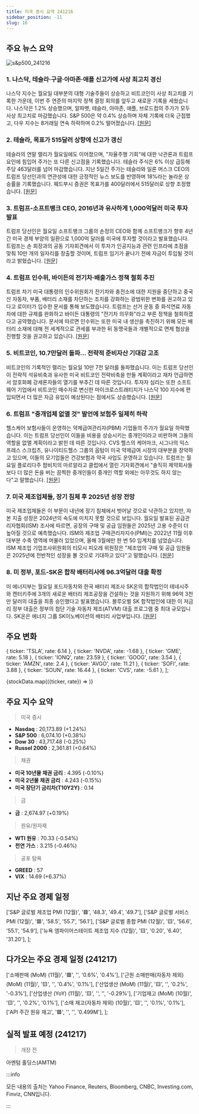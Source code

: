 ```yaml
---
title: 미국 증시 요약 241216
sidebar_position: -11
slug: 16
---
```


## 주요 뉴스 요약

![s&p500_241216](/map/241216.png)

### 1. **나스닥, 테슬라·구글·아마존·애플 신고가에 사상 최고치 경신**

나스닥 지수는 월요일 대부분의 대형 기술주들이 상승하고 비트코인이 사상 최고치를 기록한 가운데, 이번 주 연준의 마지막 정책 결정 회의를 앞두고 새로운 기록을 세웠습니다. 나스닥은 1.2% 상승했으며, 알파벳, 테슬라, 아마존, 애플, 브로드컴의 주가가 모두 사상 최고치로 마감했습니다. S&P 500은 약 0.4% 상승하며 자체 기록에 더욱 근접했고, 다우 지수는 8거래일 연속 하락하며 0.2% 떨어졌습니다. [[원문]](https://finance.yahoo.com/news/live/stock-market-today-nasdaq-soars-to-record-as-tesla-google-amazon-apple-hit-fresh-highs-210100728.html)

### 2. **테슬라, 목표가 515달러 상향에 신고가 갱신**

테슬라의 연말 랠리가 월요일에도 이어졌으며, "자율주행 기회"에 대한 낙관론과 트럼프 요인에 힘입어 주가는 또 다른 신고점을 기록했습니다. 테슬라 주식은 6% 이상 급등해 주당 463달러를 넘어 마감했습니다. 지난 5일간 주가는 테슬라와 일론 머스크 CEO의 트럼프 당선인과의 연관성에 대한 긍정적인 뉴스 보도를 반영하며 18%라는 놀라운 상승률을 기록했습니다. 웨드부시 증권은 목표가를 400달러에서 515달러로 상향 조정했습니다. [[원문]](https://finance.yahoo.com/news/tesla-stock-booms-to-new-high-as-analyst-ups-price-target-to-515-201002356.html)

### 3. **트럼프-소프트뱅크 CEO, 2016년과 유사하게 1,000억달러 미국 투자 발표**

트럼프 당선인은 월요일 소프트뱅크 그룹의 손정의 CEO와 함께 소프트뱅크가 향후 4년간 미국 경제 부양의 일환으로 1,000억 달러를 미국에 투자할 것이라고 발표했습니다. 트럼프는 손 회장과의 공동 기자회견에서 이 투자가 인공지능과 관련 인프라에 초점을 맞춰 10만 개의 일자리를 창출할 것이며, 트럼프 임기가 끝나기 전에 자금이 투입될 것이라고 밝혔습니다. [[원문]](https://www.reuters.com/business/finance/softbank-ceo-announce-100-bln-investment-us-during-visit-trump-cnbc-reports-2024-12-16/)

### 4. **트럼프 인수위, 바이든의 전기차·배출가스 정책 철회 추진**

트럼프 차기 미국 대통령의 인수위원회가 전기차와 충전소에 대한 지원을 중단하고 중국산 자동차, 부품, 배터리 소재를 차단하는 조치를 강화하는 광범위한 변화를 권고하고 있다고 로이터가 입수한 문서를 통해 보도했습니다. 트럼프는 선거 운동 중 화석연료 자동차에 대한 규제를 완화하고 바이든 대통령의 "전기차 의무화"라고 부른 정책을 철회하겠다고 공약했습니다. 문서에 따르면 인수위는 또한 미국 내 생산을 촉진하기 위해 모든 배터리 소재에 대해 전 세계적으로 관세를 부과한 뒤 동맹국들과 개별적으로 면제 협상을 진행할 것을 권고하고 있습니다. [[원문]](https://www.reuters.com/business/autos-transportation/trump-transition-team-plans-sweeping-rollback-biden-ev-emissions-policies-2024-12-16/)

### 5. **비트코인, 10.7만달러 돌파... 전략적 준비자산 기대감 고조**

비트코인의 기록적인 랠리는 월요일 10만 7천 달러를 돌파했습니다. 이는 트럼프 당선인이 전략적 석유비축과 유사한 미국 비트코인 전략비축을 만들 계획이라고 재차 언급하면서 암호화폐 강세론자들의 열기를 부추긴 데 따른 것입니다. 투자자 심리는 또한 소프트웨어 기업에서 비트코인 매수자로 변신한 마이크로스트래티지가 나스닥 100 지수에 편입되면서 더 많은 자금 유입이 예상된다는 점에서도 상승했습니다. [[원문]](https://www.reuters.com/markets/currencies/bitcoin-powers-above-105000-first-time-2024-12-15/)

### 6. **트럼프 "중개업체 없앨 것" 발언에 보험주 일제히 하락**

헬스케어 보험사들이 운영하는 약제급여관리자(PBM) 기업들의 주가가 월요일 하락했습니다. 이는 트럼프 당선인이 이들을 비용을 상승시키는 중개인이라고 비판하며 그들의 역할을 없앨 계획이라고 밝힌 데 따른 것입니다. CVS 헬스의 케어마크, 시그나의 익스프레스 스크립츠, 유나이티드헬스 그룹의 옵텀이 미국 약제급여 시장의 대부분을 장악하고 있으며, 이들의 모기업들은 건강보험과 약국 사업도 운영하고 있습니다. 트럼프는 월요일 플로리다주 팜비치의 마르알라고 클럽에서 열린 기자회견에서 "솔직히 제약회사들보다 더 많은 돈을 버는 끔찍한 중개인들이 중개인 역할 외에는 아무것도 하지 않는다"고 말했습니다. [[원문]](https://www.reuters.com/business/healthcare-pharmaceuticals/insurer-stocks-fall-after-trump-says-were-going-knock-out-middleman-2024-12-16/)

### 7. **미국 제조업체들, 장기 침체 후 2025년 성장 전망**

미국 제조업체들은 이 부문이 내년에 장기 침체에서 벗어날 것으로 낙관하고 있지만, 자본 지출 성장은 2024년의 속도에 미치지 못할 것으로 보입니다. 월요일 발표된 공급관리자협회(ISM) 조사에 따르면, 공장의 구매 및 공급 임원들은 2025년 고용 수준이 더 높아질 것으로 예측했습니다. ISM의 제조업 구매관리자지수(PMI)는 2022년 11월 이후 대부분 수축 영역에 머물러 있었으며, 올해 3월에만 한 번 50 임계치를 넘었습니다. ISM 제조업 기업조사위원회의 티모시 피오레 위원장은 "제조업의 구매 및 공급 임원들은 2025년에 전반적인 성장을 볼 것으로 기대하고 있다"고 말했습니다. [[원문]](https://www.reuters.com/markets/us/us-manufacturers-predict-growth-2025-after-prolonged-slump-2024-12-16/)

### 8. **미 정부, 포드-SK온 합작 배터리사에 96.3억달러 대출 확정**

미 에너지부는 월요일 포드자동차와 한국 배터리 제조사 SK온의 합작법인이 테네시주와 켄터키주에 3개의 새로운 배터리 제조공장을 건설하는 것을 지원하기 위해 96억 3천만 달러의 대출을 최종 승인했다고 발표했습니다. 블루오벌 SK 합작법인에 대한 이 저금리 정부 대출은 정부의 첨단 기술 자동차 제조(ATVM) 대출 프로그램 중 최대 규모입니다. SK온은 에너지 그룹 SK이노베이션의 배터리 사업부입니다. [[원문]](https://www.reuters.com/business/autos-transportation/us-finalizes-963-billion-loan-ford-sk-joint-battery-venture-2024-12-16/)

## 주요 변화

  { ticker: 'TSLA', rate: 6.14 },
  { ticker: 'NVDA', rate: -1.68 },
  { ticker: 'GME', rate: 5.18 },
  { ticker: 'IONQ', rate: 23.59 },
  { ticker: 'GOOG', rate: 3.54 },
  { ticker: 'AMZN', rate: 2.4 },
  { ticker: 'AVGO', rate: 11.21 },
  { ticker: 'SOFI', rate: 3.88 },
  { ticker: 'SOUN', rate: 16.44 },
  { ticker: 'CVS', rate: -5.61 },
];

{stockData.map(({ticker, rate}) => <StockCardMini key={ticker} ticker={ticker} rate={rate}></StockCardMini>)}

## 주요 지수 요약

> 미국 증시

- **Nasdaq** : 20,173.89 (+1.24%)
- **S&P 500** : 6,074.10 (+0.38%)
- **Dow 30** : 43,717.48 (-0.25%)
- **Russel 2000** : 2,361.81 (+0.64%)

> 채권

- **미국 10년물 채권 금리** : 4.395 (-0.10%)
- **미국 2년물 채권 금리** : 4.243 (-0.15%)
- **미국 장단기 금리차(T10Y2Y)** : 0.14

> 금

- **금** : 2,674.97 (+0.19%)

> 원유/원자재

- **WTI 원유** : 70.33 (-0.54%)
- **천연 가스** : 3.215 (-0.46%)

> 공포 탐욕

- **GREED** : 57
- **VIX** : 14.69 (+6.37%)

## 지난 주요 경제 일정

  ['S&P 글로벌 제조업 PMI (12월)', '🟥', '48.3', '49.4', '49.7'],
  ['S&P 글로벌 서비스 PMI (12월)', '🟥', '58.5', '55.7', '56.1'],
  ['S&P 글로벌 종합 PMI (12월)', '🟨', '56.6', '55.1', '54.9'],
  ['뉴욕 엠파이어스테이트 제조업 지수 (12월)', '🟨', '0.20', '6.40', '31.20'],
];

<EconomicCalendar data={eventsData} />

## 다가오는 주요 경제 일정 (241217)

  ['소매판매 (MoM) (11월)', '🟥', '', '0.6%', '0.4%'],
  ['근원 소매판매(자동차 제외) (MoM) (11월)', '🟨', '', '0.4%', '0.1%'],
  ['산업생산 (MoM) (11월)', '🟨', '', '0.2%', '-0.3%'],
  ['산업생산 (YoY) (11월)', '🟨', '', '', '-0.29%'],
  ['기업재고 (MoM) (10월)', '🟨', '', '0.2%', '0.1%'],
  ['소매 재고(자동차 제외) (10월)', '🟨', '', '0.1%', '0.1%'],
  ['API 주간 원유 재고', '🟩', '', '', '0.499M'],
];

<EconomicCalendar data={nextEventsData} />

## 실적 발표 예정 (241217)

> 개장 전

아멘텀 홀딩스(AMTM)

:::info

모든 내용의 출처는 Yahoo Finance, Reuters, Bloomberg, CNBC, Investing.com, Finviz, CNN입니다.

:::
